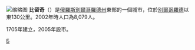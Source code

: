 {{coord|50|39|N|38|24|E|display=title}}
[[File:Coat_of_Arms_of_Biryuch.svg|缩略图]]
'''比留奇'''（{{lang-ru|Бирюч}}）是[[俄羅斯|俄羅斯]][[別爾哥羅德州|別爾哥羅德州]]東部的一個城市，位於[[別爾哥羅德|別爾哥羅德]]以東130公里。2002年時人口為8,079人。

1705年建立，2005年設市。

{{別爾哥羅德州城市}}

[[Category:別爾哥羅德州城市|Б]]